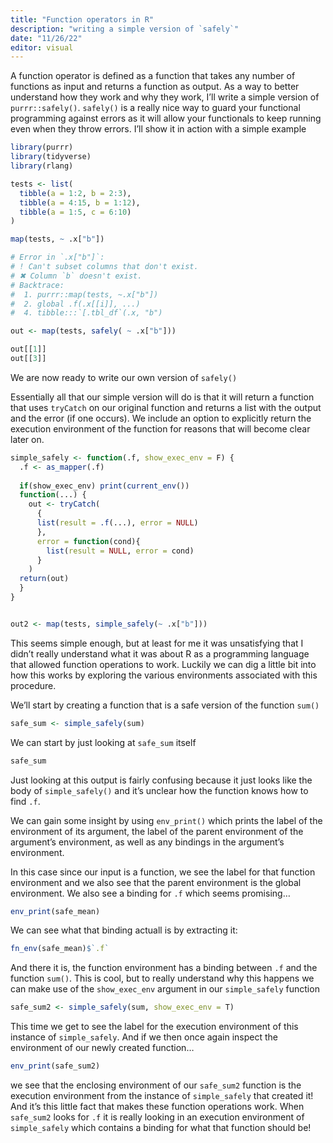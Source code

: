 ```yaml
---
title: "Function operators in R"
description: "writing a simple version of `safely`"
date: "11/26/22"
editor: visual
---
```


A function operator is defined as a function that takes any number of functions as input and returns a function as output. As a way to better understand how they work and why they work, I'll write a simple version of `purrr::safely()`. `safely()` is a really nice way to guard your functional programming against errors as it will allow your functionals to keep running even when they throw errors. I'll show it in action with a simple example

```r
library(purrr)
library(tidyverse)
library(rlang)

tests <- list(
  tibble(a = 1:2, b = 2:3),
  tibble(a = 4:15, b = 1:12),
  tibble(a = 1:5, c = 6:10)
)
```

```r
map(tests, ~ .x["b"])

# Error in `.x["b"]`:
# ! Can't subset columns that don't exist.
# ✖ Column `b` doesn't exist.
# Backtrace:
#  1. purrr::map(tests, ~.x["b"])
#  2. global .f(.x[[i]], ...)
#  4. tibble:::`[.tbl_df`(.x, "b")
```

```r
out <- map(tests, safely( ~ .x["b"]))

out[[1]]
out[[3]]
```

We are now ready to write our own version of `safely()`

Essentially all that our simple version will do is that it will return a function that uses `tryCatch` on our original function and returns a list with the output and the error (if one occurs). We include an option to explicitly return the execution environment of the function for reasons that will become clear later on.

```r
simple_safely <- function(.f, show_exec_env = F) {
  .f <- as_mapper(.f)
  
  if(show_exec_env) print(current_env())
  function(...) {
    out <- tryCatch(
      {
      list(result = .f(...), error = NULL)
      },
      error = function(cond){
        list(result = NULL, error = cond)
      }
    )
  return(out)
  }
}


out2 <- map(tests, simple_safely(~ .x["b"]))
```

This seems simple enough, but at least for me it was unsatisfying that I didn't really understand what it was about R as a programming language that allowed function operations to work. Luckily we can dig a little bit into how this works by exploring the various environments associated with this procedure.

We'll start by creating a function that is a safe version of the function `sum()`

```r
safe_sum <- simple_safely(sum)
```

We can start by just looking at `safe_sum` itself

```r
safe_sum
```

Just looking at this output is fairly confusing because it just looks like the body of `simple_safely()` and it's unclear how the function knows how to find `.f`.

We can gain some insight by using `env_print()` which prints the label of the environment of its argument, the label of the parent environment of the argument's environment, as well as any bindings in the argument's environment.

In this case since our input is a function, we see the label for that function environment and we also see that the parent environment is the global environment. We also see a binding for `.f` which seems promising...

```r
env_print(safe_mean)
```


We can see what that binding actuall is by extracting it:

```r
fn_env(safe_mean)$`.f`
```

And there it is, the function environment has a binding between `.f` and the function `sum()`. This is cool, but to really understand why this happens we can make use of the `show_exec_env` argument in our `simple_safely` function

```r
safe_sum2 <- simple_safely(sum, show_exec_env = T)
```

This time we get to see the label for the execution environment of this instance of `simple_safely`. And if we then once again inspect the environment of our newly created function...

```r
env_print(safe_sum2)
```

we see that the enclosing environment of our `safe_sum2` function is the execution environment from the instance of `simple_safely` that created it! And it's this little fact that makes these function operations work. When `safe_sum2` looks for `.f` it is really looking in an execution environment of `simple_safely` which contains a binding for what that function should be!